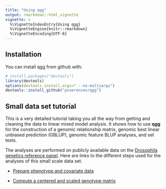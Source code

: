 ```yaml
---
title: "Using qgg"
output: rmarkdown::html_vignette
vignette: >
  %\VignetteIndexEntry{Using qgg}
  %\VignetteEngine{knitr::rmarkdown}
  %\VignetteEncoding{UTF-8}
---
```



## Installation

You can install qgg from github with:

```r
# install.packages("devtools")
library(devtools)
options(devtools.install.args=" --no-multiargs")
devtools::install_github("psoerensen/qgg")
```


## Small data set tutorial

This is a very detailed tutorial taking you all the way from getting and cleaning the data to linear mixed model analysis. It shows how to use **qgg** for the construction of a genomic relationship matrix, genomic best linear unbiased prediction (GBLUP), genomic feature BLUP analyses, and set tests.  
  
The analyses are performed on publicly available data on the [Drosophila genetics reference panel](http://dgrp2.gnets.ncsu.edu/).  Here are links to the different steps used for the analyses of this small scale data set.  

* [Prepare phenotype and covariate data](http://psoerensen.github.io/qgg/articles/Prepare_Phenotype_Data_Starvation.html)  
  
* [Compute a centered and scaled genotype matrix](http://psoerensen.github.io/qgg/articles/Compute_W.html)  
  
